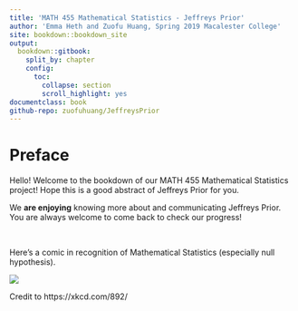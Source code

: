 ```yaml
---
title: 'MATH 455 Mathematical Statistics - Jeffreys Prior'
author: 'Emma Heth and Zuofu Huang, Spring 2019 Macalester College'
site: bookdown::bookdown_site
output: 
  bookdown::gitbook:
    split_by: chapter
    config:
      toc:
        collapse: section
        scroll_highlight: yes
documentclass: book  
github-repo: zuofuhuang/JeffreysPrior
---
```

  
# Preface

Hello! Welcome to the bookdown of our MATH 455 Mathematical Statistics project! Hope this is a good abstract of Jeffreys Prior for you.

We **are enjoying** knowing more about and communicating Jeffreys Prior. You are always welcome to come back to check our progress!

&nbsp;

Here's a comic in recognition of Mathematical Statistics (especially null hypothesis).

![](StartComic.png)

Credit to https://xkcd.com/892/